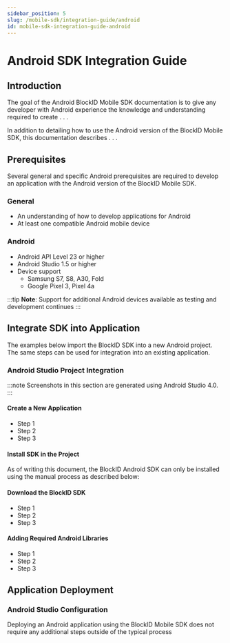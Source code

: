 ```yaml
---
sidebar_position: 5
slug: /mobile-sdk/integration-guide/android
id: mobile-sdk-integration-guide-android
---
```




# Android SDK Integration Guide

## **Introduction**

The goal of the Android BlockID Mobile SDK documentation is to give any developer with Android experience the knowledge and understanding required to create . . .

In addition to detailing how to use the Android version of the BlockID Mobile SDK, this documentation describes . . . 


## **Prerequisites**

Several general and specific Android prerequisites are required to develop an application with the Android version of the BlockID Mobile SDK.

### General

- An understanding of how to develop applications for Android
- At least one compatible Android mobile device


### Android 

- Android API Level 23 or higher
- Android Studio 1.5 or higher
- Device support
    - Samsung S7, S8, A30, Fold 
    - Google Pixel 3, Pixel 4a

:::tip **Note**:
Support for additional Android devices available as testing and development continues
:::

## **Integrate SDK into Application**

The examples below import the BlockID SDK into a new Android project. The same steps can be used for integration into an existing application.

### Android Studio Project Integration

:::note Screenshots in this section are generated using Android Studio 4.0.
:::

#### Create a New Application

- Step 1
- Step 2
- Step 3

#### Install SDK in the Project

As of writing this document, the BlockID Android SDK can only be installed using the manual process as described below:

#### Download the BlockID SDK

- Step 1 
- Step 2 
- Step 3 

#### Adding Required Android Libraries 

- Step 1 
- Step 2 
- Step 3 

## **Application Deployment**

### Android Studio Configuration

Deploying an Android application using the BlockID Mobile SDK does not require any additional steps outside of the typical process
